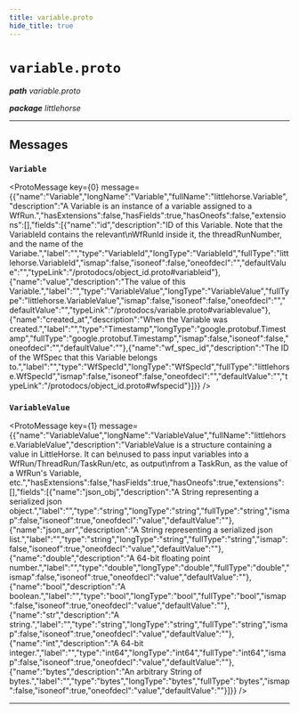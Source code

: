 ```yaml
---
title: variable.proto
hide_title: true
---
```



# `variable.proto`
_**path** variable.proto_

_**package** littlehorse_



---

## Messages


### `Variable`
<ProtoMessage key={0} message={{"name":"Variable","longName":"Variable","fullName":"littlehorse.Variable","description":"A Variable is an instance of a variable assigned to a WfRun.","hasExtensions":false,"hasFields":true,"hasOneofs":false,"extensions":[],"fields":[{"name":"id","description":"ID of this Variable. Note that the VariableId contains the relevant\nWfRunId inside it, the threadRunNumber, and the name of the Variabe.","label":"","type":"VariableId","longType":"VariableId","fullType":"littlehorse.VariableId","ismap":false,"isoneof":false,"oneofdecl":"","defaultValue":"","typeLink":"/protodocs/object_id.proto#variableid"},{"name":"value","description":"The value of this Variable.","label":"","type":"VariableValue","longType":"VariableValue","fullType":"littlehorse.VariableValue","ismap":false,"isoneof":false,"oneofdecl":"","defaultValue":"","typeLink":"/protodocs/variable.proto#variablevalue"},{"name":"created_at","description":"When the Variable was created.","label":"","type":"Timestamp","longType":"google.protobuf.Timestamp","fullType":"google.protobuf.Timestamp","ismap":false,"isoneof":false,"oneofdecl":"","defaultValue":""},{"name":"wf_spec_id","description":"The ID of the WfSpec that this Variable belongs to.","label":"","type":"WfSpecId","longType":"WfSpecId","fullType":"littlehorse.WfSpecId","ismap":false,"isoneof":false,"oneofdecl":"","defaultValue":"","typeLink":"/protodocs/object_id.proto#wfspecid"}]}} />


### `VariableValue`
<ProtoMessage key={1} message={{"name":"VariableValue","longName":"VariableValue","fullName":"littlehorse.VariableValue","description":"VariableValue is a structure containing a value in LittleHorse. It can be\nused to pass input variables into a WfRun/ThreadRun/TaskRun/etc, as output\nfrom a TaskRun, as the value of a WfRun's Variable, etc.","hasExtensions":false,"hasFields":true,"hasOneofs":true,"extensions":[],"fields":[{"name":"json_obj","description":"A String representing a serialized json object.","label":"","type":"string","longType":"string","fullType":"string","ismap":false,"isoneof":true,"oneofdecl":"value","defaultValue":""},{"name":"json_arr","description":"A String representing a serialized json list.","label":"","type":"string","longType":"string","fullType":"string","ismap":false,"isoneof":true,"oneofdecl":"value","defaultValue":""},{"name":"double","description":"A 64-bit floating point number.","label":"","type":"double","longType":"double","fullType":"double","ismap":false,"isoneof":true,"oneofdecl":"value","defaultValue":""},{"name":"bool","description":"A boolean.","label":"","type":"bool","longType":"bool","fullType":"bool","ismap":false,"isoneof":true,"oneofdecl":"value","defaultValue":""},{"name":"str","description":"A string.","label":"","type":"string","longType":"string","fullType":"string","ismap":false,"isoneof":true,"oneofdecl":"value","defaultValue":""},{"name":"int","description":"A 64-bit integer.","label":"","type":"int64","longType":"int64","fullType":"int64","ismap":false,"isoneof":true,"oneofdecl":"value","defaultValue":""},{"name":"bytes","description":"An arbitrary String of bytes.","label":"","type":"bytes","longType":"bytes","fullType":"bytes","ismap":false,"isoneof":true,"oneofdecl":"value","defaultValue":""}]}} />

---


  
